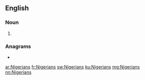 ==English==

===Noun===
{{head|en|noun plural form}}

# {{plural of|Nigerian|lang=en}}

===Anagrams===
* {{l|en|arginines}}

[[ar:Nigerians]]
[[fr:Nigerians]]
[[sw:Nigerians]]
[[ku:Nigerians]]
[[mg:Nigerians]]
[[nn:Nigerians]]
